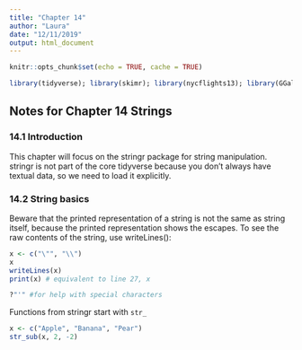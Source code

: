 ```yaml
---
title: "Chapter 14"
author: "Laura"
date: "12/11/2019"
output: html_document
---
```


```r
knitr::opts_chunk$set(echo = TRUE, cache = TRUE)

library(tidyverse); library(skimr); library(nycflights13); library(GGally); library(ggstance); library(lvplot); library(hexbin); library(modelr); library(magrittr); library(maps); library(stringr)

```

## Notes for Chapter 14 Strings

### 14.1 Introduction

This chapter will focus on the stringr package for string manipulation. stringr is not part of the core tidyverse because you don’t always have textual data, so we need to load it explicitly.

### 14.2 String basics

Beware that the printed representation of a string is not the same as string itself, because the printed representation shows the escapes. To see the raw contents of the string, use writeLines():

```r
x <- c("\"", "\\")
x
writeLines(x)
print(x) # equivalent to line 27, x

?"'" #for help with special characters

```
Functions from stringr start with `str_`

```r

x <- c("Apple", "Banana", "Pear")
str_sub(x, 2, -2)
```


